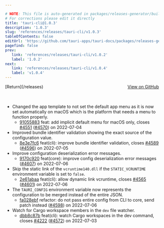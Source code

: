 ```yaml
---

# NOTE: This file is auto-generated in packages/releases-generator/build.ts
# For corrections please edit it directly
title: 'tauri-cli@1.0.3'
description: '1.0.3'
slug: 'references/releases/tauri-cli/v1.0.3'
tableOfContents: false
editUrl: 'https://github.com/tauri-apps/tauri-docs/packages/releases-generator/build.ts'
pagefind: false
prev:
   link: 'references/releases/tauri-cli/v1.0.2'
   label: '1.0.2'
next:
   link: 'references/releases/tauri-cli/v1.0.4'
   label: 'v1.0.4'
---
```


<div style="margin-bottom:3rem; display: flex; justify-content: space-between; align-items: center"><span>[Return](/releases)</span><span><a href="https://github.com/tauri-apps/tauri/releases/tag/tauri-cli-v1.0.3">View on GitHub</a></span></div>

- Changed the app template to not set the default app menu as it is now set automatically on macOS which is the platform that needs a menu to function properly.
  - [91055883](https://www.github.com/tauri-apps/tauri/commit/9105588373cc8401bd9ad79bdef26f509b2d76b7) feat: add implicit default menu for macOS only, closes [#4551](https://www.github.com/tauri-apps/tauri/pull/4551) ([#4570](https://www.github.com/tauri-apps/tauri/pull/4570)) on 2022-07-04
- Improved bundle identifier validation showing the exact source of the configuration value.
  - [8e3e7fc6](https://www.github.com/tauri-apps/tauri/commit/8e3e7fc64641afc7a6833bc93205e6f525562545) feat(cli): improve bundle identifier validation, closes [#4589](https://www.github.com/tauri-apps/tauri/pull/4589) ([#4596](https://www.github.com/tauri-apps/tauri/pull/4596)) on 2022-07-05
- Improve configuration deserialization error messages.
  - [9170c920](https://www.github.com/tauri-apps/tauri/commit/9170c9207044fa561535f624916dfdbaa41ff79d) feat(core): improve config deserialization error messages ([#4607](https://www.github.com/tauri-apps/tauri/pull/4607)) on 2022-07-06
- Skip the static link of the `vcruntime140.dll` if the `STATIC_VCRUNTIME` environment variable is set to `false`.
  - [2e61abaa](https://www.github.com/tauri-apps/tauri/commit/2e61abaa9ae5d7a41ca1fa6505b5d6c368625ce5) feat(cli): allow dynamic link vcruntime, closes [#4565](https://www.github.com/tauri-apps/tauri/pull/4565) ([#4601](https://www.github.com/tauri-apps/tauri/pull/4601)) on 2022-07-06
- The `TAURI_CONFIG` environment variable now represents the configuration to be merged instead of the entire JSON.
  - [fa028ebf](https://www.github.com/tauri-apps/tauri/commit/fa028ebf3c8ca7b43a70d283a01dbea86217594f) refactor: do not pass entire config from CLI to core, send patch instead ([#4598](https://www.github.com/tauri-apps/tauri/pull/4598)) on 2022-07-06
- Watch for Cargo workspace members in the `dev` file watcher.
  - [dbb8c87b](https://www.github.com/tauri-apps/tauri/commit/dbb8c87b96dec9942b1bf877b29bafb8246514d4) feat(cli): watch Cargo workspaces in the dev command, closes [#4222](https://www.github.com/tauri-apps/tauri/pull/4222) ([#4572](https://www.github.com/tauri-apps/tauri/pull/4572)) on 2022-07-03

